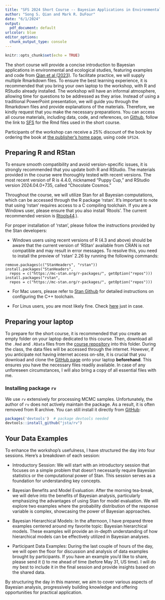 ---
title: "SFS 2024 Short Course -- Bayesian Applications in Environmental and Ecological Studies with R and Stan"
author: "Song S. Qian and Mark R. DuFour"
date: "6/1/2024"
output: 
  pdf_document: default
urlcolor: blue
editor_options: 
  chunk_output_type: console
---


```{r setup, include=FALSE}
knitr::opts_chunk$set(echo = TRUE)
```

The short course will provide a concise introduction to Bayesian applications in environmental and ecological studies, featuring examples and code from [Qian et al (2023)](https://github.com/songsqian/BeesRStan/). To facilitate practice, we will supply multiple Rmarkdown files. To ensure the best learning experience, it is recommended that you bring your own laptop to the workshop, with R and RStudio already installed. The workshop will have an informal atmosphere, allowing time for questions to be addressed as they arise. Instead of using a traditional PowerPoint presentation, we will guide you through the Rmarkdown files and provide explanations of the materials. Therefore, we kindly request that you make the necessary preparations. You can access all course materials, including data, code, and references, on [Github](https://github.com/songsqian/BeesRStan/), follow the link to [SFS](https://github.com/songsqian/BeesRStan/tree/main/SFS) for the Rmd files used in the short course.

Participants of the workshop can receive a 25% discount of the book by ordering the book at [the publisher's home page](https://www.routledge.com/Bayesian-Applications-in-Environmental-and-Ecological-Studies-with-R-and-Stan/Qian-DuFour-Alameddine/p/book/9781138497399), using code `SFS24`.

## Preparing R and RStan
To ensure smooth compatibility and avoid version-specific issues, it is strongly recommended that you update both R and RStudio. The materials provided in the course were thoroughly tested with recent versions. The most recent version of R is 4.4.0, nicknamed "Puppy Cup," and RStudio version 2024.04.0+735, called "Chocolate Cosmos."

Throughout the course, we will utilize Stan for all Bayesian computations, which can be accessed through the R package 'rstan'. It's important to note that using 'rstan' requires access to a C compiling toolchain. If you are a Windows user, please ensure that you also install 'Rtools'. The current recommended version is [Rtools44](https://cran.r-project.org/bin/windows/Rtools/rtools44/rtools.html).).

For proper installation of 'rstan', please follow the instructions provided by the Stan developers:

- Windows users using recent versions of R (4.3 and above) should be aware that the current version of 'RStan' available from CRAN is not compatible and may result in error messages. To resolve this, you need to install the preview of 'rstan' 2.26 by running the following commands:

```
remove.packages(c("StanHeaders", "rstan"))
install.packages("StanHeaders", 
  repos = c("https://mc-stan.org/r-packages/", getOption("repos")))
install.packages("rstan", 
  repos = c("https://mc-stan.org/r-packages/", getOption("repos")))
```

- For Mac users, please refer to [Stan Github](https://github.com/stan-dev/rstan/wiki/Configuring-C---Toolchain-for-Mac) for detailed instructions on configuring the C++ toolchain.

- For Linus users, you are most likely fine. Check [here](https://github.com/stan-dev/rstan/wiki/Configuring-C-Toolchain-for-Linux) just in case.

## Preparing your laptop

To prepare for the short course, it is recommended that you create an empty folder on your laptop dedicated to this course. Then, download all the `.Rmd` and `.RData` files from the [course repository](https://github.com/songsqian/BeesRStan/tree/main/SFS) into this folder. During the class, the data files will be accessed through the internet. However, if you anticipate not having internet access on-site, it is crucial that you download and clone the [GitHub page](https://github.com/songsqian/BeesRStan/) onto your laptop **beforehand**. This ensures you have the necessary files readily available. In case of any unforeseen circumstances, I will also bring a copy of all essential files with me.

### Installing package `rv`

We use `rv` extensively for processing MCMC samples. Unfortunately, the author of `rv` does not actively maintain the package. As a result, it is often removed from R archive. You can still install it directly from [GitHub](https://jsta.github.io/rv/):
```{R}
packages('devtools')  # package devtools needed
devtools::install_github("jsta/rv")
```

## Your Data Examples

To enhance the workshop's usefulness, I have structured the day into four sessions. Here's a breakdown of each session:

- Introductory Session: We will start with an introductory session that focuses on a simple problem that doesn't necessarily require Bayesian statistics or the computational power of Stan. This session serves as a foundation for understanding key concepts.

- Bayesian Benefits and Model Evaluation: After the morning tea-break, we will delve into the benefits of Bayesian analysis, particularly emphasizing the advantages of using Stan for model evaluation. We will explore two examples where the probability distribution of the response variable is complex, showcasing the power of Bayesian approaches.

- Bayesian Hierarchical Models: In the afternoon, I have prepared three examples centered around my favorite topic: Bayesian hierarchical models. These examples will provide an in-depth understanding of how hierarchical models can be effectively utilized in Bayesian analyses.

- Participant Data Examples: During the last couple of hours of the day, we will open the floor for discussion and analysis of data examples brought by participants. If you have an example you'd like to share, please send it (\url{song.qian@utoledo.edu}) to me ahead of time (before May 31, US time). I will do my best to include it in the final session and provide insights based on the shared data.

By structuring the day in this manner, we aim to cover various aspects of Bayesian analysis, progressively building knowledge and offering opportunities for practical application.


